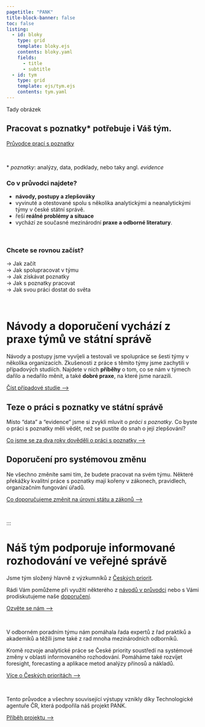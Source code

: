 ```yaml
---
pagetitle: "PANK"
title-block-banner: false
toc: false
listing: 
  - id: bloky
    type: grid
    template: bloky.ejs
    contents: bloky.yaml
    fields: 
      - title
      - subtitle
  - id: tym
    type: grid
    template: ejs/tym.ejs
    contents: tym.yaml
---
```


:::{.column-page-inset}

::: {.grid}

::: {.g-col-6}

Tady obrázek

:::

::: {.g-col-6}

## Pracovat s poznatky* potřebuje i Váš tým.<br />


:::{.btn .btn-primary}
[Průvodce prací s poznatky](/pruvodce)
:::

<br />

\* *poznatky*: analýzy, data, podklady, nebo taky angl. *evidence*

:::
:::

:::{.grid}

:::{.g-col-6}

### Co v průvodci najdete?

- **návody, postupy a zlepšováky**
- vyvinuté a otestované spolu s několika analytickými a neanalytickými týmy v české státní správě.
- řeší **reálné problémy a situace**
- vychází ze současné mezinárodní **praxe a odborné literatury**.

<br />

:::
:::{.g-col-6}

### Chcete se rovnou začíst?

-> Jak začít  
-> Jak spolupracovat v týmu  
-> Jak získávat poznatky  
-> Jak s poznatky pracovat  
-> Jak svou práci dostat do světa



:::
:::

:::

:::{.page-full .strip .page-inset}

:::{.aside}

<br />

:::

# Návody a doporučení vychází z praxe týmů ve státní správě

Návody a postupy jsme vyvíjeli a testovali ve spolupráce se šesti týmy v několika organizacích. Zkušenosti z práce s těmito týmy jsme zachytili v případových studiích. Najdete v nich **příběhy** o tom, co se nám v týmech dařilo a nedařilo měnit, a také **dobré praxe**, na které jsme narazili.

:::{.btn .btn-primary}
[Číst případové studie ⟶](/pripadove-studie)
:::

:::

## Teze o práci s poznatky ve státní správě

Místo "data" a "evidence" jsme si zvykli mluvit o *práci s poznatky*. Co byste o práci s poznatky měli vědět, než se pustíte do snah o její zlepšování?

:::{.btn .btn-primary}
[Co jsme se za dva roky dověděli o práci s poznatky ⟶](/teze)
:::

## Doporučení pro systémovou změnu

Ne všechno změníte sami tím, že budete pracovat na svém týmu. Některé překážky kvalitní práce s poznatky mají kořeny v zákonech, pravidlech, organizačním fungování úřadů.

:::{.btn .btn-primary}
[Co doporučujeme změnit na úrovni státu a zákonů ⟶](/teze)
:::

<br />

:::

# Náš tým podporuje informované rozhodování ve veřejné správě

Jsme tým složený hlavně z výzkumníků z [Českých priorit](https://ceskepriority.cz).

Rádi Vám pomůžeme při využití některého z [návodů v průvodci](/pruvodce) nebo s Vámi prodiskutujeme naše [doporučení](/doporuceni).

:::{.btn .btn-primary}
[Ozvěte se nám ⟶](mailto:email@ceskepriority.cz)
:::


<br />

:::{#tym}
:::

V odborném poradním týmu nám pomáhala řada expertů z řad praktiků a akademiků a těžili jsme také z rad mnoha mezinárodních odborníků.


Kromě rozvoje analytické práce se České priority soustředí na systémové změny v oblasti informovaného rozhodování. Pomáháme také rozvíjet foresight, forecasting a aplikace metod analýzy přínosů a nákladů.

:::{.btn .btn-primary}
[Více o Českých prioritách ⟶](https://ceskepriority.cz)
:::

<br />

Tento průvodce a všechny související výstupy vznikly díky Technologické agentuře ČR, která podpořila náš projekt PANK. 

:::{.btn .btn-primary}
[Příběh projektu ⟶](/pribeh-projektu)
:::



